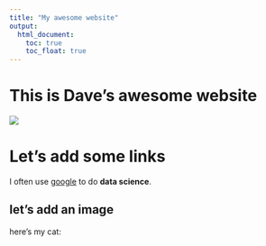 ```yaml
---
title: "My awesome website"
output: 
  html_document:
    toc: true
    toc_float: true
---
```


# This is Dave's awesome website
 

![](https://media.giphy.com/media/drXGoW1iudhKw/giphy.gif)

# Let's add some links


I often use [google](https://www.google.com) to do **data science**. 


## let's add an image

here's my cat:


